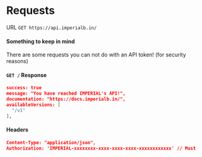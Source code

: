# Requests

URL
`GET https://api.imperialb.in/`


#### Something to keep in mind

<Callout>
  There are some requests you can not do with an API token! (for security
  reasons)
</Callout>

#### `GET /` Response

```json
success: true
message: "You have reached IMPERIAL's API!",
documentation: "https://docs.imperialb.in/",
availableVersions: [
  "/v1"
],
```

#### Headers

```json
Content-Type: "application/json",
Authorization: 'IMPERIAL-xxxxxxxx-xxxx-xxxx-xxxx-xxxxxxxxxxxx' // Must be a string. (Default: null)
```
